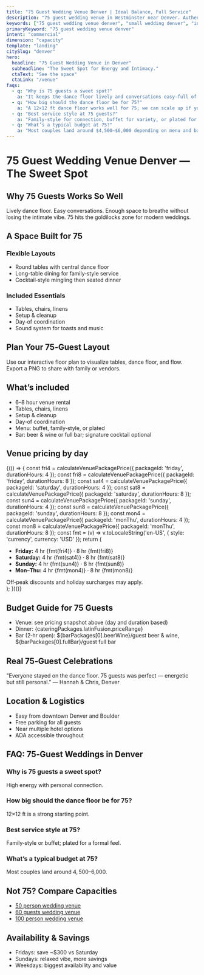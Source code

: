 ```yaml
---
title: "75 Guest Wedding Venue Denver | Ideal Balance, Full Service"
description: "75 guest wedding venue in Westminster near Denver. Authentic Spanish interiors with in‑house catering & full bar. The sweet spot for energy and intimacy."
keywords: ["75 guest wedding venue denver", "small wedding denver", "intimate wedding venue 75 denver"]
primaryKeyword: "75 guest wedding venue denver"
intent: "commercial"
dimension: "capacity"
template: "landing"
citySlug: "denver"
hero:
  headline: "75 Guest Wedding Venue in Denver"
  subheadline: "The Sweet Spot for Energy and Intimacy."
  ctaText: "See the space"
  ctaLink: "/venue"
faqs:
  - q: "Why is 75 guests a sweet spot?"
    a: "It keeps the dance floor lively and conversations easy—full of energy without losing intimacy."
  - q: "How big should the dance floor be for 75?"
    a: "A 12×12 ft dance floor works well for 75; we can scale up if you expect a high‑energy crowd."
  - q: "Best service style at 75 guests?"
    a: "Family‑style for connection, buffet for variety, or plated for formality. We’ll tailor the flow."
  - q: "What’s a typical budget at 75?"
    a: "Most couples land around $4,500–$6,000 depending on menu and bar selections."
---
```



# 75 Guest Wedding Venue Denver — The Sweet Spot

## Why 75 Guests Works So Well

Lively dance floor. Easy conversations. Enough space to breathe without losing the intimate vibe. 75 hits the goldilocks zone for modern weddings.

## A Space Built for 75

### Flexible Layouts
- Round tables with central dance floor
- Long-table dining for family‑style service
- Cocktail‑style mingling then seated dinner

### Included Essentials
- Tables, chairs, linens
- Setup & cleanup
- Day‑of coordination
- Sound system for toasts and music

## Plan Your 75‑Guest Layout

Use our interactive floor plan to visualize tables, dance floor, and flow. Export a PNG to share with family or vendors.

<LayoutEditor client:load />

## What’s included

- 6–8 hour venue rental
- Tables, chairs, linens
- Setup & cleanup
- Day‑of coordination
- Menu: buffet, family‑style, or plated
- Bar: beer & wine or full bar; signature cocktail optional

## Venue pricing by day

{(() => {
  const fri4 = calculateVenuePackagePrice({ packageId: 'friday', durationHours: 4 });
  const fri8 = calculateVenuePackagePrice({ packageId: 'friday', durationHours: 8 });
  const sat4 = calculateVenuePackagePrice({ packageId: 'saturday', durationHours: 4 });
  const sat8 = calculateVenuePackagePrice({ packageId: 'saturday', durationHours: 8 });
  const sun4 = calculateVenuePackagePrice({ packageId: 'sunday', durationHours: 4 });
  const sun8 = calculateVenuePackagePrice({ packageId: 'sunday', durationHours: 8 });
  const mon4 = calculateVenuePackagePrice({ packageId: 'monThu', durationHours: 4 });
  const mon8 = calculateVenuePackagePrice({ packageId: 'monThu', durationHours: 8 });
  const fmt = (v) => v.toLocaleString('en-US', { style: 'currency', currency: 'USD' });
  return (
    <div className="mt-2 text-sm">
      <ul className="list-disc ml-5 space-y-1">
        <li><strong>Friday:</strong> 4 hr {fmt(fri4)} · 8 hr {fmt(fri8)}</li>
        <li><strong>Saturday:</strong> 4 hr {fmt(sat4)} · 8 hr {fmt(sat8)}</li>
        <li><strong>Sunday:</strong> 4 hr {fmt(sun4)} · 8 hr {fmt(sun8)}</li>
        <li><strong>Mon–Thu:</strong> 4 hr {fmt(mon4)} · 8 hr {fmt(mon8)}</li>
      </ul>
      <div className="opacity-70 mt-1">Off‑peak discounts and holiday surcharges may apply.</div>
    </div>
  );
})()}

## Budget Guide for 75 Guests

- Venue: see pricing snapshot above (day and duration based)
- Dinner: {cateringPackages.latinFusion.priceRange}
- Bar (2‑hr open): ${barPackages[0].beerWine}/guest beer & wine, ${barPackages[0].fullBar}/guest full bar

## Real 75‑Guest Celebrations

"Everyone stayed on the dance floor. 75 guests was perfect — energetic but still personal." — Hannah & Chris, Denver

## Location & Logistics

- Easy from downtown Denver and Boulder
- Free parking for all guests
- Near multiple hotel options
- ADA accessible throughout

## FAQ: 75‑Guest Weddings in Denver

### Why is 75 guests a sweet spot?
High energy with personal connection.

### How big should the dance floor be for 75?
12×12 ft is a strong starting point.

### Best service style at 75?
Family‑style or buffet; plated for a formal feel.

### What’s a typical budget at 75?
Most couples land around $4,500–$6,000.

## Not 75? Compare Capacities

- [50 person wedding venue](/venue/capacity/50-person-wedding-venue-denver)
- [60 guests wedding venue](/venue/capacity/60-guests-wedding-venue-denver)
- [100 person wedding venue](/venue/capacity/100-person-wedding-venue-denver)

## Availability & Savings

- Fridays: save ~$300 vs Saturday
- Sundays: relaxed vibe, more savings
- Weekdays: biggest availability and value


